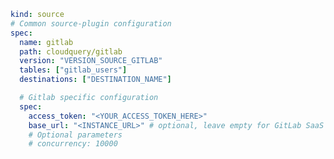 ```yaml copy
kind: source
# Common source-plugin configuration
spec:
  name: gitlab
  path: cloudquery/gitlab
  version: "VERSION_SOURCE_GITLAB"
  tables: ["gitlab_users"]
  destinations: ["DESTINATION_NAME"]

  # Gitlab specific configuration
  spec:
    access_token: "<YOUR_ACCESS_TOKEN_HERE>"
    base_url: "<INSTANCE_URL>" # optional, leave empty for GitLab SaaS
    # Optional parameters
    # concurrency: 10000
```
